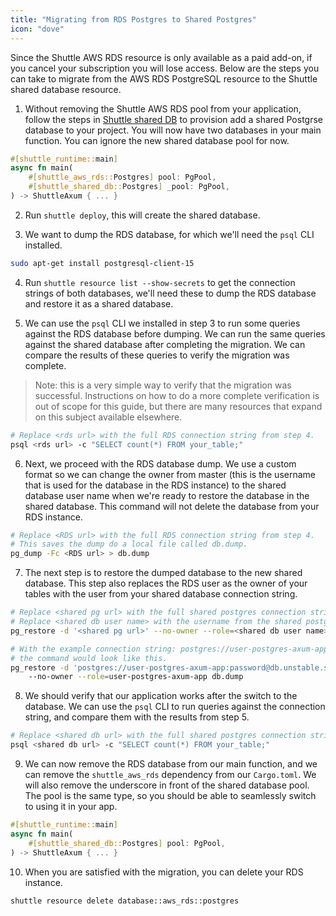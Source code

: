 ```yaml
---
title: "Migrating from RDS Postgres to Shared Postgres"
icon: "dove"
---
```


Since the Shuttle AWS RDS resource is only available as a paid add-on, if you cancel your
subscription you will lose access. Below are the steps you can take to migrate from the
AWS RDS PostgreSQL resource to the Shuttle shared database resource.

1. Without removing the Shuttle AWS RDS pool from your application, follow the steps in
[Shuttle shared DB](/resources/shuttle-shared-db) to provision add a shared Postgrse database to
your project. You will now have two databases in your main function. You can ignore the
new shared database pool for now.

```rust
#[shuttle_runtime::main]
async fn main(
    #[shuttle_aws_rds::Postgres] pool: PgPool,
    #[shuttle_shared_db::Postgres] _pool: PgPool,
) -> ShuttleAxum { ... }
```

2. Run `shuttle deploy`, this will create the shared database.

3. We want to dump the RDS database, for which we'll need the `psql` CLI installed.

```bash
sudo apt-get install postgresql-client-15
```

4. Run `shuttle resource list --show-secrets` to get the connection strings of both
databases, we'll need these to dump the RDS database and restore it as a shared database.

5. We can use the `psql` CLI we installed in step 3 to run some queries against the RDS
database before dumping. We can run the same queries against the shared database after
completing the migration. We can compare the results of these queries to verify the
migration was complete.

> Note: this is a very simple way to verify that the migration was successful. Instructions
> on how to do a more complete verification is out of scope for this guide, but there are
> many resources that expand on this subject available elsewhere.

```bash
# Replace <rds url> with the full RDS connection string from step 4.
psql <rds url> -c "SELECT count(*) FROM your_table;"
```

6. Next, we proceed with the RDS database dump. We use a custom format so we can change the
owner from master (this is the username that is used for the database in the RDS instance) to
the shared database user name when we're ready to restore the database in the shared database.
This command will not delete the database from your RDS instance.

```bash
# Replace <RDS url> with the full RDS connection string from step 4.
# This saves the dump do a local file called db.dump.
pg_dump -Fc <RDS url> > db.dump
```

7. The next step is to restore the dumped database to the new shared database. This step also replaces
the RDS user as the owner of your tables with the user from your shared database connection string.

```bash
# Replace <shared pg url> with the full shared postgres connection string from step 4.
# Replace <shared db user name> with the username from the shared postgres connection string.
pg_restore -d '<shared pg url>' --no-owner --role=<shared db user name> db.dump

# With the example connection string: postgres://user-postgres-axum-app:password@db.unstable.shuttle.rs:5432/db-postgres-axum-app,
# the command would look like this.
pg_restore -d 'postgres://user-postgres-axum-app:password@db.unstable.shuttle.rs:5432/db-postgres-axum-app' \ 
    --no-owner --role=user-postgres-axum-app db.dump
```

8. We should verify that our application works after the switch to the database. We can use the `psql` CLI to
run queries against the connection string, and compare them with the results from step 5.

```bash
# Replace <shared db url> with the full shared postgres connection string from step 4.
psql <shared db url> -c "SELECT count(*) FROM your_table;"
```

9. We can now remove the RDS database from our main function, and we can remove the `shuttle_aws_rds`
dependency from our `Cargo.toml`. We will also remove the underscore in front of the shared database
pool. The pool is the same type, so you should be able to seamlessly switch to using it in your app.

```rust
#[shuttle_runtime::main]
async fn main(
    #[shuttle_shared_db::Postgres] pool: PgPool,
) -> ShuttleAxum { ... }
```

10. When you are satisfied with the migration, you can delete your RDS instance.

```bash
shuttle resource delete database::aws_rds::postgres
```
